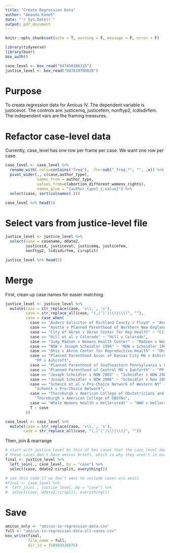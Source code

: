 ```yaml
---
title: "Create Regression Data"
author: "Amanda Konet"
date: "`r Sys.Date()`"
output: pdf_document
---
```



```r
knitr::opts_chunk$set(echo = T, warning = F, message = F, error = F)

library(tidyverse)
library(boxr)
box_auth()

case_level <- box_read("947450386335")
justice_level <- box_read("947810760828")
```

# Purpose

To create regression data for Amicus IV. The dependent variable is justicevot. The controls are: justicemq, justicefem, nonftyp2, lcdisdirfem. The independent vars are the framing measures.


# Refactor case-level data


Currently, case_level has one row per frame per case. We want one row per case.

```r
case_level <- case_level %>% 
  rename_with(.cols=contains("freq"), .fn=~sub("_freq.*", "", .x)) %>% 
  pivot_wider(., c(case,author_type),
              names_from = author_type,
              values_from=c(abortion_different:womens_rights),
              names_glue = "{author_type}_{.value}") %>% 
  select(case, sort(colnames(.)))

case_level %>% head(5)
```

# Select vars from justice-level file

```r
justice_level <- justice_level %>% 
  select(case = casename, ddate2,
         justiceid, justicevot, justicemq, justicefem,
         nonftyp2, lcdisdirfem, cirsplit)

justice_level %>% head(5)
```

# Merge

First, clean up case names for easier matching. 

```r
justice_level <- justice_level %>% 
  mutate(case = str_replace(case, 'v\\.', 'v'),
         case = str_replace_all(case, "(,|’|'|\\)|\\()", ""),
         case = case_when(
           case == "Anders Solicitor of Richland County v Floyd" ~ "Anders v Floyd",
           case == "Ayotte v Planned Parenthood of Northern New England" ~ "Ayotte v PP",
           case == "City of Akron v Akron Center for Rep Health" ~ "City of Akron v Akron Center",
           case == "Hill et al v Colorado" ~ "Hill v Colorado",
           case == "Judy Madsen v Womens Health Center" ~ "Madsen v Womens Health Center",
           case == "NOW v Joseph Scheidler 1994" ~ "NOW v Scheidler 1994",
           case == "Ohio v Akron Center for Reproductive Health" ~ "Ohio v Akron Center",
           case == "Planned Parenthood Assoc of Kansas City MO v Ashcroft Attorn Gen of MO" ~
             "PP v Ashcroft",
           case == "Planned Parenthood of Southeastern Pennsylvania v Casey" ~ "PP v Casey",
           case == "Planned Parenthood of Central MO v Danforth" ~ "PP v Danforth",
           case == "Joseph Scheidler v NOW 2003" ~ "Scheidler v NOW 2003",
           case == "Joseph Scheidler v NOW 2006" ~ "Scheidler v Now 2006",
           case == "Schenck et al v Pro-Choice Network of Western NY" ~
             "Schenck v Pro-Choice Network",
           case == "Thornburgh v American College of Obstetricians and Gynecologists LDEF" ~
             "Thornburgh v American College of OBGYNs",
           case == "Whole Womens Health v Hellerstedt" ~ "WWH v Hellerstedt",
           T ~ case
         ))

case_level <- case_level %>% 
  mutate(case = str_replace(case, 'v\\.', 'v'),
        case = str_replace_all(case, "(,|’|'|\\)|\\()", ""))
```



Then, join & rearrange 

```r
# start with justice_level bc this df has cases that the case_level does not
# these cases don't have amicus briefs, which is why they aren't in our data
final <- justice_level %>% 
  left_join(., case_level, by = "case") %>% 
  select(case, ddate2:cirsplit, everything())

# use this code if we don't want to include cases w/o amici
#final <- case_level %>% 
#  left_join(., justice_level, by = "case") %>% 
#  select(case, ddate2:cirsplit, everything())
```



# Save

```r
amicus_only <- "amicus-iv-regression-data.csv"
full <- "amicus-iv-regression-data-all-cases.csv"
box_write(final,
          file_name = full,
          dir_id = 158993526875)
```

